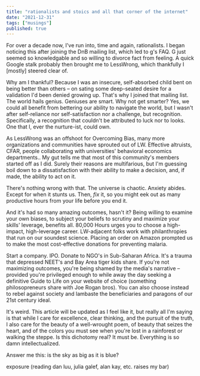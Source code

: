 ```yaml
---
title: "rationalists and stoics and all that corner of the internet"
date: "2021-12-31"
tags: ["musings"]
published: true
---
```


For over a decade now, I've run into, time and again, rationalists. I began noticing this after joining the DnB mailing list, which led to g's FAQ. G just seemed so knowledgable and so willing to divorce fact from feeling. A quick Google stalk probably then brought me to LessWrong, which thankfully I [mostly] steered clear of. 

Why am I thankful? Because I was an insecure, self-absorbed child bent on being better than others – on sating some deep-seated desire for a validation I'd been denied growing up. That's why I joined that mailing list. The world hails genius. Geniuses are smart. Why not get smarter? Yes, we could all benefit from bettering our ability to navigate the world, but I wasn't after self-reliance nor self-satisfaction nor a challenge, but recognition. Specifically, a recognition that couldn't be attributed to luck nor to looks. One that I, ever the nurture-ist, could own.

As LessWrong was an offshoot for Overcoming Bias, many more organizations and communities have sprouted out of LW. Effective altruists, CFAR, people collaborating with universities' behavioral economics departments.. My gut tells me that most of this community's members started off as I did. Surely their reasons are multifarious, but I'm guessing boil down to a dissatisfaction with their ability to make a decision, and, if made, the ability to act on it.

There's nothing wrong with that. The universe is chaotic. Anxiety abides. Except for when it stunts us. Then, *fix* it, so you might eek out as many productive hours from your life before you end it.

And it's had so many amazing outcomes, hasn't it? Being willing to examine your own biases, to subject your beliefs to scrutiny and maximize your skills' leverage, benefits all. 80,000 Hours urges you to choose a high-impact, high-leverage career. LW-adjacent folks work with philanthropies that run on our soundest science. Placing an order on Amazon prompted us to make the most cost-effective donations for preventing malaria.

Start a company. IPO. Donate to NGO's in Sub-Saharan Africa. It's a trauma that depressed NEET's and Bay Area tiger kids share. If you're not maximizing outcomes, you're being shamed by the media's narrative – provided you're privileged enough to while away the day seeking a definitive Guide to Life on your website of choice (something philosopreneurs share with Joe Rogan bros). You can also choose instead to rebel against society and lambaste the beneficiaries and paragons of our 21st century ideal.

It's weird. This article will be updated as I feel like it, but really all I'm saying is that while I care for excellence, clear thinking, and the pursuit of the truth, I also care for the beauty of a well-wrought poem, of beauty that seizes the heart, and of the colors you must see when you're lost in a rainforest or walking the steppe. Is this dichotomy real? It must be. Everything is so damn intellectualized. 

Answer me this: is the sky as big as it is blue?

exposure (reading dan luu, julia galef, alan kay, etc. raises my bar)